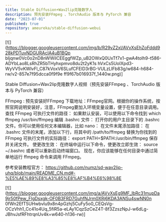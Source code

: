 ```yaml
---
title: Stable Diffusion+Wav2lip克隆数字人
description: 预先安装FFmpeg 、TorchAudio 版本与 PyTorch 兼容
date: "2023-07-01"
published: true
repository: ameureka/stable-diffusion-webui
---
```


[![](https://blogger.googleusercontent.com/img/b/R29vZ2xl/AVvXsEhZoFddd928kPDTuvNDGURAcIA4uB1BQp
bIjqnw0Vc0o2nD8nWWilCEEggfWZp_uB2OWxQ0UxTf7x1-gwA4tolh9-t586-ADYbLao8LsRhZR5bTHyhxpmvo8du2t2yK1s
hVxCs5UoIXpd3-WyVV5vKWIvFl_C87kVoxV6SLufCFElD3rBG-VULzLlFb83g/w684-h684-rw/v2-857e7f95dcca0f9f9e
ff9f67b016937f_1440w.png)]


Stable Diffusion+Wav2lip克隆数字人视频（预先安装FFmpeg 、TorchAudio 版本与 PyTorch 兼容）

FFmpeg : 预先安装好FFmpeg
下载地址：FFmpeg官网。根据你的操作系统，按照官网说明安装好，注意，FFmpeg要加入环境变量设置，便于在任意目录调用。
查找 FFmpeg 可执行文件的路径：
如果默认安装，可以使用以下命令找到
which ffmpeg
/usr/bin/ffmpeg
编辑 .bashrc 文件：
打开你的用户主目录下的 .bashrc 文件。你可以使用任何文本编辑器，比如 nano：
在文件末尾添加路径：
在 .bashrc 文件的末尾，添加以下行，将其中的 /path/to/ffmpeg 替换为你找到的 FFmpeg 可执行文件的实际路径：
export PATH=$PATH:/usr/bin/ffmpeg
保存并关闭文件。
使更改生效：
在终端中运行以下命令，使更改立即生效：
source ~/.bashrc
或者可以重新启动终端窗口。
现在，你应该能够在任何目录中通过简单地运行 ffmpeg 命令来调用 FFmpeg。

参考安装教程官方：
https://github.com/numz/sd-wav2lip-uhq/blob/main/README_CN.md#-%E5%AE%89%E8%A3%85%E8%AF%B4%E6%98%8E

[![](https://blogger.googleusercontent.com/img/a/AVvXsEg9MF_lbRc31mupDa9jr50fPew_FlgDsxgk-OF0B3FRD7GuhfNJrm0XRj6KDA3ANSu4swNN0n
0fWn2EfT5UHwbvlu9x8n4pGzhj5CuFy5o0_CEQsVg-OCzVhh1_Cc41o4Uq_5fiR5a-eLAy1CqzSzCeZ4T-8f3ZzszNpJ-w6dLg-JBhvJsfRFhtrqnUv4k=w640-h136-rw)]
